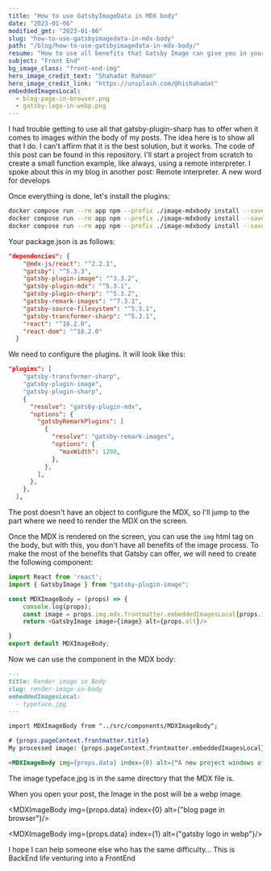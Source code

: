 ```yaml
---
title: "How to use GatsbyImageData in MDX body"
date: "2023-01-06"
modified_gmt: "2023-01-06"
slug: "how-to-use-gatsbyimagedata-in-mdx-body"
path: "/blog/how-to-use-gatsbyimagedata-in-mdx-body/"
resume: "How to use all benefits that Gatsby Image can give you in your blog."
subject: "Front End"
bg_image_class: "front-end-img"
hero_image_credit_text: "Shahadat Rahman"
hero_image_credit_link: "https://unsplash.com/@hishahadat"
embeddedImagesLocal:
  - blog-page-in-browser.png
  - gatsby-logo-in-webp.png
---
```


I had trouble getting to use all that gatsby-plugin-sharp has to offer when it comes to images within the body of my posts.
The idea here is to show all that I do. I can't affirm that it is the best solution, but it works.
The code of this post can be found in this repository.
I'll start a project from scratch to create a small function example, like always, using a remote interpreter. I spoke about this in my blog in another post: Remote interpreter. A new word for develops

Once everything is done, let's install the plugins:
```bash
docker compose run --rm app npm --prefix ./image-mdxbody install --save gatsby-plugin-image gatsby-plugin-sharp gatsby-source-filesystem gatsby-transformer-sharp
docker compose run --rm app npm --prefix ./image-mdxbody install --save gatsby-plugin-mdx gatsby-source-filesystem @mdx-js/react
docker compose run --rm app npm --prefix ./image-mdxbody install --save gatsby-remark-images
```

Your package.json is as follows:
```json
"dependencies": {
    "@mdx-js/react": "^2.2.1",
    "gatsby": "^5.3.3",
    "gatsby-plugin-image": "^3.3.2",
    "gatsby-plugin-mdx": "^5.3.1",
    "gatsby-plugin-sharp": "^5.3.2",
    "gatsby-remark-images": "^7.3.1",
    "gatsby-source-filesystem": "^5.3.1",
    "gatsby-transformer-sharp": "^5.3.1",
    "react": "^18.2.0",
    "react-dom": "^18.2.0"
  }
```

We need to configure the plugins. It will look like this:
```json
"plugins": [
    "gatsby-transformer-sharp",
    "gatsby-plugin-image",
    "gatsby-plugin-sharp",
    {
      "resolve": "gatsby-plugin-mdx",
      "options": {
        "gatsbyRemarkPlugins": [
          {
            "resolve": "gatsby-remark-images",
            "options": {
              "maxWidth": 1200,
            },
          },
        ],
      },
    },
  ],
```

The post doesn't have an object to configure the MDX, so I'll jump to the part where we need to render the MDX on the screen.

Once the MDX is rendered on the screen, you can use the <code>img</code> html tag on the body, but with this, you don't have all benefits of the image process.
To make the most of the benefits that Gatsby can offer, we will need to create the following component:
```javascript
import React from 'react';
import { GatsbyImage } from "gatsby-plugin-image";

const MDXImageBody = (props) => {
    console.log(props);
    const image = props.img.mdx.frontmatter.embeddedImagesLocal[props.index].childImageSharp.gatsbyImageData;
    return <GatsbyImage image={image} alt={props.alt}/>

}
export default MDXImageBody;
```

Now we can use the component in the MDX body:
```markdown
---
title: Render image in Body
slug: render-image-in-body
embeddedImagesLocal:
  - typeface.jpg
---

import MDXImageBody from "../src/components/MDXImageBody";

# {props.pageContext.frontmatter.title}
My processed image: {props.pageContext.frontmatter.embeddedImagesLocal}

<MDXImageBody img={props.data} index={0} alt={"A new project windows of WebStorm"}/>
```

The image typeface.jpg is in the same directory that the MDX file is.

When you open your post, the Image in the post will be a webp image.

<MDXImageBody img={props.data} index={0} alt={"blog page in browser"}/>
<br/>

<MDXImageBody img={props.data} index={1} alt={"gatsby logo in webp"}/>
<br/>

I hope I can help someone else who has the same difficulty… This is BackEnd life venturing into a FrontEnd